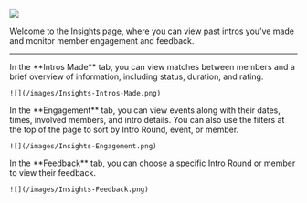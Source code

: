 ![](/images/Insights.png)

Welcome to the Insights page, where you can view past intros you’ve made and monitor member engagement and feedback. 

---

<Tabs>
  <Tab title="Intros Made">
    In the **Intros Made** tab, you can view matches between members and a brief overview of information, including status, duration, and rating.

    ![](/images/Insights-Intros-Made.png)
  </Tab>
  <Tab title="Engagement">
   In the **Engagement** tab, you can view events along with their dates, times, involved members, and intro details. You can also use the filters at the top of the page to sort by Intro Round, event, or member.

    ![](/images/Insights-Engagement.png)
  </Tab>
  <Tab title="Feedback">
    In the **Feedback** tab, you can choose a specific Intro Round or member to view their feedback. 

    ![](/images/Insights-Feedback.png)
  </Tab>
</Tabs>

